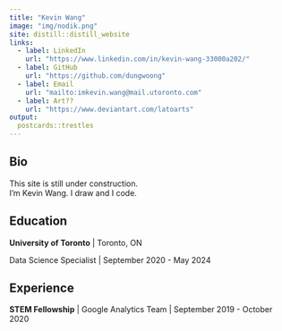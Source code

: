 ```yaml
---
title: "Kevin Wang"
image: "img/nodik.png"
site: distill::distill_website
links:
  - label: LinkedIn
    url: "https://www.linkedin.com/in/kevin-wang-33000a202/"
  - label: GitHub
    url: "https://github.com/dungwoong"
  - label: Email
    url: "mailto:imkevin.wang@mail.utoronto.com"
  - label: Art??
    url: "https://www.deviantart.com/latoarts"
output:
  postcards::trestles
---
```

 
## Bio

This site is still under construction.<br>
I'm Kevin Wang.
I draw and I code.

## Education

**University of Toronto** | Toronto, ON

Data Science Specialist | September 2020 - May 2024

## Experience

**STEM Fellowship** | Google Analytics Team | September 2019 - October 2020

